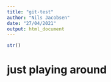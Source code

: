 ```yaml
---
title: "git-test"
author: "Nils Jacobsen"
date: "27/04/2021"
output: html_document
---
```


```r
str()
```

# just playing around